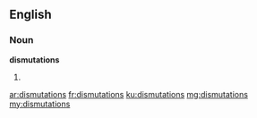 ==English==

===Noun===
'''dismutations'''

# {{plural of|dismutation}}

[[ar:dismutations]]
[[fr:dismutations]]
[[ku:dismutations]]
[[mg:dismutations]]
[[my:dismutations]]